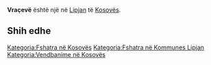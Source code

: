 {{Fshat në 
 | Emri                = Vraçevë
 | EmriAlt                = 
 | NAME_SHORT_FORM=      
 | NAME_GENERIC=      
 | NAME_SORT_NAME_RO=      VRACEVE
 | FULL_NAME_RO = Vraçevë
 | FULL_NAME_ND_RO=Vraceve
 | SORT_NAME_RG=VRACEVE
 | FULL_NAME_RG=Vraçevë
 | FULL_NAME_ND_RG=Vraceve
 | SRP_NAME_SHORT_FORM=      
 | SRP_NAME_GENERIC=      
 | SRP_NAME_SORT_NAME_RO=      
 | SRP_FULL_NAME_RO = 
 | SRP_FULL_NAME_ND_RO=
 | SRP_SORT_NAME_RG=
 | SRP_FULL_NAME_RG=
 | SRP_FULL_NAME_ND_RG=
 | Emri (Rasa dhanore) = 
 | Figura              = 
 | Shteti              = Kosovo
 | Komuna              = Lipjan
 | Kodi postar         = 
 | Sipërfaqja          = 

 | Popullsia           = 

 | Regj. i popullsisë  = 
 | Dend. e popullsisë  = 
 | Faqja zyrtare       = 
 <!--- Koordinatat ----> 
 | Gjerësia            = 43.178333
 | Gjatësia            = 20.662222
 | Lartësia            = 
}}
'''Vraçevë''' është një [[]] në [[Lipjan]] të [[Kosovës]].

<!-- == Gjeografia == -->
<!-- == Historia == -->
<!-- == Demografia == -->
== Shih edhe ==
{{Komuna Lipjan}}
{{Kosovo-Administrata-Cung}}

[[Kategoria:Fshatra në Kosovës]]
[[Kategoria:Fshatra në Kommunes Lipjan]]
[[Kategoria:Vendbanime në Kosovës]]
